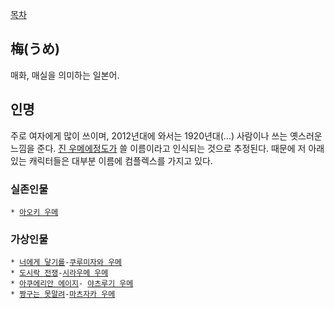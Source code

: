 [[목차]]

== 梅(うめ) ==

매화, 매실을 의미하는 일본어.

== 인명 ==

주로 여자에게 많이 쓰이며, 2012년대에 와서는 1920년대(...) 사람이나 쓰는 옛스러운 느낌을 준다. [[진 우메에]]정도가 쓸 이름이라고 인식되는 것으로 추정된다. 때문에 저 아래 있는 캐릭터들은 대부분 이름에 컴플렉스를 가지고 있다. 

=== 실존인물 ===
 * [[아오키 우메]]

=== 가상인물 ===
 * [[너에게 닿기를]]-[[쿠루미자와 우메]]
 * [[도시락 전쟁]]-[[시라우메 우메]]
 * [[아쿠에리안 에이지]]- [[야츠루기 우메]]
 * [[짱구는 못말려]]-[[마츠자카 우메]]
